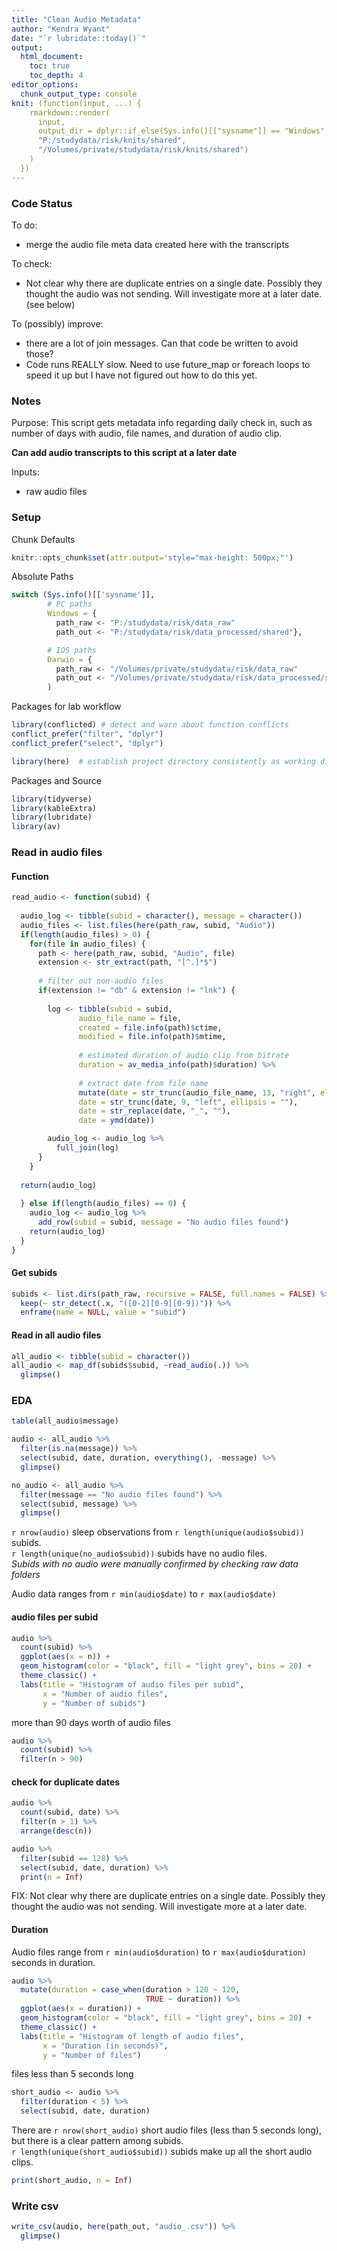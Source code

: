 ```yaml
---
title: "Clean Audio Metadata"
author: "Kendra Wyant"
date: "`r lubridate::today()`"
output: 
  html_document:
    toc: true 
    toc_depth: 4
editor_options: 
  chunk_output_type: console
knit: (function(input, ...) {
    rmarkdown::render(
      input,
      output_dir = dplyr::if_else(Sys.info()[["sysname"]] == "Windows",
      "P:/studydata/risk/knits/shared", 
      "/Volumes/private/studydata/risk/knits/shared")
    )
  })
---
```


### Code Status

To do:

* merge the audio file meta data created here with the transcripts


To check:

* Not clear why there are duplicate entries on a single date. Possibly they thought the audio was not sending. Will investigate more at a later date. (see below)

To (possibly) improve:

* there are a lot of join messages.  Can that code be written to avoid those?
* Code runs REALLY slow.  Need to use future_map or foreach loops to speed it up but I have not figured out how to do this yet.  

### Notes
Purpose: This script gets metadata info regarding daily check in, such as number of days with audio, file names, and duration of audio clip.   

**Can add audio transcripts to this script at a later date**   


Inputs:  

* raw audio files


### Setup

Chunk Defaults
```r
knitr::opts_chunk$set(attr.output='style="max-height: 500px;"')
```

Absolute Paths 
```r
switch (Sys.info()[['sysname']],
        # PC paths
        Windows = {
          path_raw <- "P:/studydata/risk/data_raw"
          path_out <- "P:/studydata/risk/data_processed/shared"},

        # IOS paths
        Darwin = {
          path_raw <- "/Volumes/private/studydata/risk/data_raw"
          path_out <- "/Volumes/private/studydata/risk/data_processed/shared"}
        )
```

Packages for lab workflow 
```r

library(conflicted) # detect and warn about function conflicts
conflict_prefer("filter", "dplyr")
conflict_prefer("select", "dplyr")

library(here)  # establish project directory consistently as working directory
```

Packages and Source
```r
library(tidyverse)
library(kableExtra)
library(lubridate)
library(av)
```


### Read in audio files

#### Function

```r
read_audio <- function(subid) {
  
  audio_log <- tibble(subid = character(), message = character())
  audio_files <- list.files(here(path_raw, subid, "Audio"))
  if(length(audio_files) > 0) {
    for(file in audio_files) {
      path <- here(path_raw, subid, "Audio", file)
      extension <- str_extract(path, "[^.]*$")
      
      # filter out non-audio files
      if(extension != "db" & extension != "lnk") {
        
        log <- tibble(subid = subid,
               audio_file_name = file,
               created = file.info(path)$ctime,
               modified = file.info(path)$mtime,
               
               # estimated duration of audio clip from bitrate
               duration = av_media_info(path)$duration) %>% 
          
               # extract date from file name
               mutate(date = str_trunc(audio_file_name, 13, "right", ellipsis = ""),
               date = str_trunc(date, 9, "left", ellipsis = ""),
               date = str_replace(date, "_", ""),
               date = ymd(date))

        audio_log <- audio_log %>%
          full_join(log) 
      } 
    }
    
  return(audio_log)
    
  } else if(length(audio_files) == 0) {
    audio_log <- audio_log %>% 
      add_row(subid = subid, message = "No audio files found")
    return(audio_log)
  }
}
```

#### Get subids
```r
subids <- list.dirs(path_raw, recursive = FALSE, full.names = FALSE) %>% 
  keep(~ str_detect(.x, "([0-2][0-9][0-9])")) %>% 
  enframe(name = NULL, value = "subid")
```


#### Read in all audio files
```r
all_audio <- tibble(subid = character())
all_audio <- map_df(subids$subid, ~read_audio(.)) %>% 
  glimpse()
```


### EDA 

```r
table(all_audio$message)

audio <- all_audio %>% 
  filter(is.na(message)) %>% 
  select(subid, date, duration, everything(), -message) %>% 
  glimpse()

no_audio <- all_audio %>% 
  filter(message == "No audio files found") %>% 
  select(subid, message) %>% 
  glimpse()
```

`r nrow(audio)` sleep observations from `r length(unique(audio$subid))` subids.  
`r length(unique(no_audio$subid))` subids have no audio files.   
*Subids with no audio were manually confirmed by checking raw data folders*   

Audio data ranges from `r min(audio$date)` to `r max(audio$date)`  


#### audio files per subid

```r
audio %>% 
  count(subid) %>% 
  ggplot(aes(x = n)) +
  geom_histogram(color = "black", fill = "light grey", bins = 20) +
  theme_classic() +
  labs(title = "Histogram of audio files per subid",
       x = "Number of audio files",
       y = "Number of subids")
```

more than 90 days worth of audio files
```r
audio %>% 
  count(subid) %>% 
  filter(n > 90)
```


#### check for duplicate dates

```r
audio %>% 
  count(subid, date) %>% 
  filter(n > 1) %>% 
  arrange(desc(n))
```

```r
audio %>% 
  filter(subid == 128) %>% 
  select(subid, date, duration) %>% 
  print(n = Inf)
```

FIX: Not clear why there are duplicate entries on a single date. Possibly they thought the audio was not sending. Will investigate more at a later date.  



#### Duration

Audio files range from `r min(audio$duration)` to `r max(audio$duration)` seconds in duration.    

```r
audio %>% 
  mutate(duration = case_when(duration > 120 ~ 120,
                              TRUE ~ duration)) %>% 
  ggplot(aes(x = duration)) +
  geom_histogram(color = "black", fill = "light grey", bins = 20) +
  theme_classic() +
  labs(title = "Histogram of length of audio files",
       x = "Duration (in seconds)",
       y = "Number of files")
```

files less than 5 seconds long
```r
short_audio <- audio %>% 
  filter(duration < 5) %>% 
  select(subid, date, duration) 
```

There are `r nrow(short_audio)` short audio files (less than 5 seconds long), but there is a clear pattern among subids.  
`r length(unique(short_audio$subid))` subids make up all the short audio clips.    
```r
print(short_audio, n = Inf)
```


### Write csv
```r
write_csv(audio, here(path_out, "audio_.csv")) %>% 
  glimpse()
```